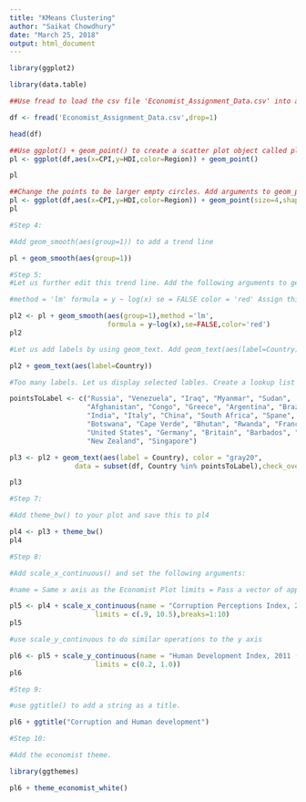 ---
title: "KMeans Clustering"
author: "Saikat Chowdhury"
date: "March 25, 2018"
output: html_document
---

```{r}

library(ggplot2)
```

```{r}
library(data.table)
```

```{r}
##Use fread to load the csv file 'Economist_Assignment_Data.csv' into a dataframe called df. (Hint: use drop=1 to skip the first column) Check the head rows.

df <- fread('Economist_Assignment_Data.csv',drop=1)
```
```{r}
head(df)
```
```{r}
##Use ggplot() + geom_point() to create a scatter plot object called pl. You will need to specify x=CPI and y=HDI and color=Region as aesthetics    (Graph Name--Scatterplot)
pl <- ggplot(df,aes(x=CPI,y=HDI,color=Region)) + geom_point()
```

```{r}
pl
```
```{r}
##Change the points to be larger empty circles. Add arguments to geom_point() and reassign it to pl. (Figure out what shape= and size=)
pl <- ggplot(df,aes(x=CPI,y=HDI,color=Region)) + geom_point(size=4,shape=1)
pl
```

```{r}
#Step 4:

#Add geom_smooth(aes(group=1)) to add a trend line

pl + geom_smooth(aes(group=1))
```

```{r}
#Step 5:
#Let us further edit this trend line. Add the following arguments to geom_smooth (outside of aes):

#method = 'lm' formula = y ~ log(x) se = FALSE color = 'red' Assign this to pl2

pl2 <- pl + geom_smooth(aes(group=1),method ='lm',
                        formula = y~log(x),se=FALSE,color='red')
pl2
```
```{r}
#Let us add labels by using geom_text. Add geom_text(aes(label=Country)) to pl2.

pl2 + geom_text(aes(label=Country))
```
```{r}
#Too many labels. Let us display selected lables. Create a lookup list which stores the country names we want to display. and apply the filter in the geom_text() part.

pointsToLabel <- c("Russia", "Venezuela", "Iraq", "Myanmar", "Sudan",
                   "Afghanistan", "Congo", "Greece", "Argentina", "Brazil",
                   "India", "Italy", "China", "South Africa", "Spane",
                   "Botswana", "Cape Verde", "Bhutan", "Rwanda", "France",
                   "United States", "Germany", "Britain", "Barbados", "Norway", "Japan",
                   "New Zealand", "Singapore")

pl3 <- pl2 + geom_text(aes(label = Country), color = "gray20", 
                data = subset(df, Country %in% pointsToLabel),check_overlap = TRUE)

pl3
```
```{r}
#Step 7:

#Add theme_bw() to your plot and save this to pl4

pl4 <- pl3 + theme_bw() 
pl4
```
```{r}
#Step 8:

#Add scale_x_continuous() and set the following arguments:

#name = Same x axis as the Economist Plot limits = Pass a vector of appropriate x limits breaks = 1:10

pl5 <- pl4 + scale_x_continuous(name = "Corruption Perceptions Index, 2011 (10=least corrupt)",
                     limits = c(.9, 10.5),breaks=1:10) 
pl5
```

```{r}
#use scale_y_continuous to do similar operations to the y axis

pl6 <- pl5 + scale_y_continuous(name = "Human Development Index, 2011 (1=Best)",
                     limits = c(0.2, 1.0))
pl6
```
```{r}
#Step 9:

#use ggtitle() to add a string as a title.

pl6 + ggtitle("Corruption and Human development")
```

```{r}
#Step 10:

#Add the economist theme.

library(ggthemes)
```

```{r}
pl6 + theme_economist_white()
```


